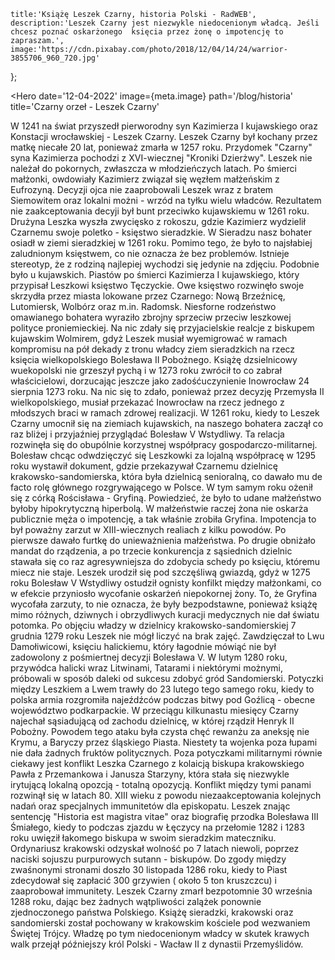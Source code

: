     title:'Książę Leszek Czarny, historia Polski - RadWEB',
    description:'Leszek Czarny jest niezwykle niedocenionym władcą. Jeśli chcesz poznać oskarżonego  księcia przez żonę o impotencję to zapraszam.',
    image:'https://cdn.pixabay.com/photo/2018/12/04/14/24/warrior-3855706_960_720.jpg'
};

<Hero
    date='12-04-2022'
    image={meta.image}
    path='/blog/historia'
    title='Czarny orzeł - Leszek Czarny'
>
W 1241 na świat przyszedł pierworodny syn Kazimierza I kujawskiego oraz Konstacji wrocławskiej - Leszek Czarny. Leszek Czarny był kochany przez matkę niecałe 20 lat, ponieważ zmarła w 1257 roku. Przydomek "Czarny" syna Kazimierza pochodzi z XVI-wiecznej "Kroniki Dzierżwy". Leszek nie należał do pokornych, zwłaszcza w młodzieńczych latach. Po śmierci małżonki, owdowiały Kazimierz związał się węzłem małżeńskim z Eufrozyną. Decyzji ojca nie zaaprobowali Leszek wraz z bratem Siemowitem oraz lokalni możni - wrzód na tyłku wielu władców. Rezultatem nie zaakceptowania decyji był bunt przeciwko kujawskiemu w 1261 roku. Drużyna Leszka wyszła zwycięsko z rokoszu, gdzie Kazimierz wydzielił Czarnemu swoje poletko - księstwo sieradzkie.
</Hero>
<Content>
W Sieradzu nasz bohater osiadł w ziemi sieradzkiej w 1261 roku. Pomimo tego, że było to najsłabiej zaludnionym księstwem, co nie oznacza że bez problemów. Istnieje stereotyp, że z rodziną najlepiej wychodzi się jedynie na zdjęciu. Podobnie było u kujawskich. Piastów po śmierci Kazimierza I kujawskiego, który przypisał Leszkowi księstwo Tęczyckie. Owe księstwo rozwinęło swoje skrzydła przez miasta lokowane przez Czarnego: Nową Brzeźnicę, Lutomiersk, Wolbórz oraz m.in. Radomsk. Niesforne rodzeństwo omawianego bohatera wyraziło zbrojny sprzeciw przeciw leszkowej polityce proniemieckiej. Na nic zdały się przyjacielskie realcje z biskupem kujawskim Wolmirem, gdyż Leszek musiał wyemigrować w ramach kompromisu na pół dekady z tronu władcy ziem sieradzkich na rzecz księcia wielkopolskiego Bolesława II Pobożnego. Książę dzsielnicowy wuekopolski nie grzeszył pychą i w 1273 roku zwrócił to co zabrał właścicielowi, dorzucając jeszcze jako zadośćuczynienie Inowrocław 24 sierpnia 1273 roku. Na nic się to zdało, ponieważ przez decyzję Przemysła II wielkopolskiego, musiał przekazać Inowrocław na rzecz jednego z młodszych braci w ramach zdrowej realizacji.
</Content>
<Content>
W 1261 roku, kiedy to Leszek Czarny umocnił się na ziemiach kujawskich, na naszego bohatera zaczął co raz bliżej i przyjaźniej przyglądać Bolesław V Wstydliwy. Ta relacja rozwinęła się do obupólnie korzystnej współpracy gospodarczo-militarnej. Bolesław chcąc odwdzięczyć się Leszkowki za lojalną współpracę w 1295 roku wystawił dokument, gdzie przekazywał Czarnemu dzielnicę krakowsko-sandomierska, która była dzielnicą senioralną, co dawało mu de facto rolę głównego rozgrywającego w Polsce. W tym samym roku ożenił się z córką Rościsława - Gryfiną. Powiedzieć, że było to udane małżeństwo byłoby hipokrytyczną hiperbolą. W małżeństwie raczej żona nie oskarża publicznie męża o impotencję, a tak właśnie zrobiła Gryfina. Impotencja to był poważny zarzut w XIII-wiecznych realiach z kilku powodów. Po pierwsze dawało furtkę do unieważnienia małżeństwa. Po drugie obniżało mandat do rządzenia, a po trzecie konkurencja z sąsiednich dzielnic stawała się co raz agresywniejsza do zdobycia schedy po księciu, któremu miecz nie staje. Leszek urodził się pod szczęśliwą gwiazdą, gdyż w 1275 roku Bolesław V Wstydliwy ostudził ognisty konfilkt między małżonkami, co w efekcie przyniosło wycofanie oskarżeń niepokornej żony. To, że Gryfina wycofała zarzuty, to nie oznacza, że były bezpodstawne, ponieważ książę mimo różnych, dziwnych i obrzydliwych kuracji medycznych nie dał światu potomka.
</Content>
<Content>
Po objęciu władzy w dzielnicy krakowsko-sandomierskiej 7 grudnia 1279 roku Leszek nie mógł liczyć na brak zajęć. Zawdzięczał to Lwu Damołiwicowi, księciu halickiemu, który łagodnie mówiąć nie był zadowolony z pośmiertnej decyzji Bolesława V.  W lutym 1280 roku, przywódca halicki wraz Litwinami, Tatarami i niektórymi możnymi, próbowali w sposób daleki od sukcesu zdobyć gród Sandomierski. Potyczki między Leszkiem a Lwem trawły do 23 lutego tego samego roku, kiedy to polska armia rozgromiła najeźdźców podczas bitwy pod Goźlicą - obecne województwo podkarpackie. W przeciągu kilkunastu miesięcy Czarny najechał sąsiadującą od zachodu dzielnicę, w której rządził Henryk II Pobożny. Powodem tego ataku była czysta chęć rewanżu za aneksję nie Krymu, a Baryczy przez śląskiego Piasta. Niestety ta wojenka poza łupami nie dała żadnych fruktów politycznych.
</Content>
<Content>
Poza potyczkami militarnymi równie ciekawy jest konflikt Leszka Czarnego z kolaicją biskupa krakowskiego Pawła z Przemankowa i Janusza Starzyny, która stała się niezwykle irytującą lokalną opozcją - totalną opozycją. Konflikt między tymi panami rozwinął się w latach 80. XIII wieku z powodu niezaakceptowania kolejnych nadań oraz specjalnych immunitetów dla episkopatu. Leszek znając sentencję "Historia est magistra vitae" oraz biografię przodka Bolesława III Śmiałego, kiedy to podczas zjazdu w Łęczycy na przełomie 1282 i 1283 roku uwięził łakomego biskupa w swoim sieradzkim mateczniku. Ordynariusz krakowski odzyskał wolność po 7 latach niewoli, poprzez naciski sojuszu purpurowych sutann - biskupów. Do zgody między zwaśnonymi stronami doszło 30 listopada 1286 roku, kiedy to Piast zdecydował się zapłacić 300 grzywien ( około 5 ton kruszczcu) i zaaprobował immunitety. Leszek Czarny zmarł bezpotomnie 30 września 1288 roku, dając bez żadnych wątpliwości zalążek ponownie zjednoczonego państwa Polskiego.  Książę sieradzki, krakowski oraz sandomierski został pochowany w krakowskim kościele pod wezwaniem Świętej Trójcy. Władzę po tym niedocenionym władcy w skutek krawych walk przejął późniejszy król Polski - Wacław II z dynastii Przemyślidów.
</Content>
<Footer
    recent={[
        {
            title:'Czarny orzeł - Leszek Czarny',
            path:'#'
        },
        {
            title:'Czym jest HTML? - historia czy teraźniejszość?',
            path:'#'
        },
    ]}
></Footer>

